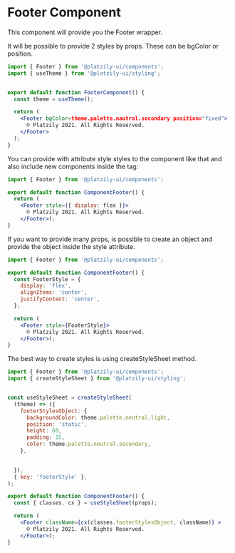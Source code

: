 # Footer Component


This component will provide you the Footer wrapper.

<div style={{ width: '100%', backgroundColor: '#edf2f7', margin: '50px 0 50px 0', padding: '10px' }}>
  <Footer />
</div>

It will be possible to provide 2 styles by props. These can be bgColor or position.

```jsx
import { Footer } from '@platzily-ui/components';
import { useTheme } from '@platzily-ui/styling';


export default function FooterComponent() {
  const theme = useTheme();

  return (
    <Footer bgColor=theme.palette.nautral.secondary position="fixed">
      © Platzily 2021. All Rights Reserved.
    </Footer>
  );
}
```

You can provide with attribute style styles to the component like that and also include new components inside the tag:

```jsx
import { Footer } from '@platzily-ui/components';

export default function ComponentFooter() {
  return (
    <Footer style={{ display: flex }}>
      © Platzily 2021. All Rights Reserved.
    </Footer>);
}
```

If you want to provide many props, is possible to create an object and provide the object inside the style attribute.

```jsx
import { Footer } from '@platzily-ui/components';

export default function ComponentFooter() {
  const FooterStyle = {
    display: 'flex',
    alignItems: 'center',
    justifyContent: 'center',
  };

  return (
    <Footer style={FooterStyle}>
      © Platzily 2021. All Rights Reserved.
    </Footer>);
}
```
The best way to create styles is using createStyleSheet method.

```jsx
import { Footer } from '@platzily-ui/components';
import { createStyleSheet } from '@platzily-ui/styling';


const useStyleSheet = createStyleSheet(
  (theme) => ({
    footerStylesObject: {
      backgroundColor: theme.palette.neutral.light,
      position: 'static',
      height: 60,
      padding: 15,
      color: theme.palette.neutral.secondary,
    },

    
  }),
  { key: 'footerStyle' },
);

export default function ComponentFooter() {
  const { classes, cx } = useStyleSheet(props);

  return (
    <Footer className={cx(classes.footerStylesObject, className)} >
      © Platzily 2021. All Rights Reserved.
    </Footer>);
}
```
